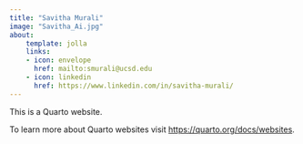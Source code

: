 ```yaml
---
title: "Savitha Murali"
image: "Savitha_Ai.jpg"
about:
    template: jolla
    links:
    - icon: envelope
      href: mailto:smurali@ucsd.edu
    - icon: linkedin
      href: https://www.linkedin.com/in/savitha-murali/
---
```


This is a Quarto website.

To learn more about Quarto websites visit <https://quarto.org/docs/websites>.
